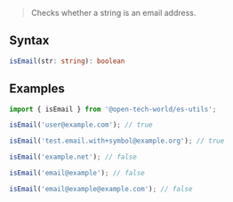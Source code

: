 > Checks whether a string is an email address.

## Syntax

```ts
isEmail(str: string): boolean
```

## Examples

```ts
import { isEmail } from '@open-tech-world/es-utils';

isEmail('user@example.com'); // true

isEmail('test.email.with+symbol@example.org'); // true

isEmail('example.net'); // false

isEmail('email@example'); // false

isEmail('email@example@example.com'); // false
```
